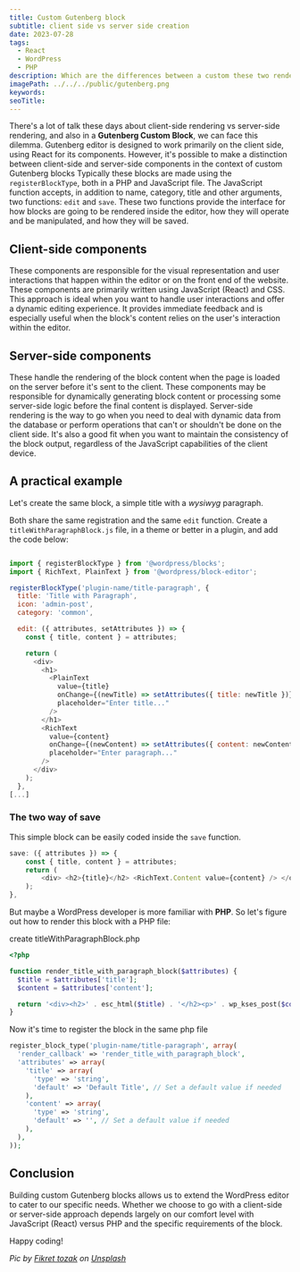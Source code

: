 ```yaml
---
title: Custom Gutenberg block 
subtitle: client side vs server side creation
date: 2023-07-28
tags:
  - React
  - WordPress
  - PHP
description: Which are the differences between a custom these two rendering method inside the WordPress Gutenberg editor?
imagePath: ../../../public/gutenberg.png
keywords:
seoTitle:
---
```


There's a lot of talk these days about client-side rendering vs server-side rendering, and also in a **Gutenberg Custom Block**, we can face this dilemma.
Gutenberg editor is designed to work primarily on the client side, using React for its components. However, it's possible to make a distinction between client-side and server-side components in the context of  custom Gutenberg blocks
Typically these blocks are made using the `registerBlockType`, both in a PHP and JavaScript file. The JavaScript function accepts, in addition to name, category, title and other arguments, two functions: `edit` and `save`. These two functions provide the interface for how blocks are going to be rendered inside the editor, how they will operate and be manipulated, and how they will be saved.

## Client-side components

These components are responsible for the visual representation and user interactions that happen within the editor or on the front end of the website. These components are primarily written using JavaScript (React) and CSS.
This approach is ideal when you want to handle user interactions and offer a dynamic editing experience. It provides immediate feedback and is especially useful when the block's content relies on the user's interaction within the editor.

## Server-side components

These handle the rendering of the block content when the page is loaded on the server before it's sent to the client. These components may be responsible for dynamically generating block content or processing some server-side logic before the final content is displayed.
Server-side rendering is the way to go when you need to deal with dynamic data from the database or perform operations that can't or shouldn't be done on the client side. It's also a good fit when you want to maintain the consistency of the block output, regardless of the JavaScript capabilities of the client device.

## A practical example

Let's create the same block, a simple title with a *wysiwyg* paragraph.

Both share the same registration and the same `edit` function. Create a `titleWithParagraphBlock.js` file, in a theme or better in a plugin, and add the code below:

```js

import { registerBlockType } from '@wordpress/blocks';
import { RichText, PlainText } from '@wordpress/block-editor';

registerBlockType('plugin-name/title-paragraph', {
  title: 'Title with Paragraph',
  icon: 'admin-post',
  category: 'common',

  edit: ({ attributes, setAttributes }) => {
    const { title, content } = attributes;

    return (
      <div>
        <h1>
          <PlainText
            value={title}
            onChange={(newTitle) => setAttributes({ title: newTitle })}
            placeholder="Enter title..."
          />
        </h1>
        <RichText
          value={content}
          onChange={(newContent) => setAttributes({ content: newContent })}
          placeholder="Enter paragraph..."
        />
      </div>
    );
  },
[...]

```

### The two way of save

This simple block can be easily coded inside the `save` function.

```js
save: ({ attributes }) => { 
	const { title, content } = attributes; 
	return ( 
		<div> <h2>{title}</h2> <RichText.Content value={content} /> </div> 
	); 
},

```

But maybe a WordPress developer is more familiar with **PHP**. So let's figure out how to render this block with a PHP file:

create titleWithParagraphBlock.php

```php
<?php

function render_title_with_paragraph_block($attributes) {
  $title = $attributes['title'];
  $content = $attributes['content'];

  return '<div><h2>' . esc_html($title) . '</h2><p>' . wp_kses_post($content) . '</p></div>';
}
```

Now it's time to register the block in the same php file

```php
register_block_type('plugin-name/title-paragraph', array(
  'render_callback' => 'render_title_with_paragraph_block',
  'attributes' => array(
    'title' => array(
      'type' => 'string',
      'default' => 'Default Title', // Set a default value if needed
    ),
    'content' => array(
      'type' => 'string',
      'default' => '', // Set a default value if needed
    ),
  ),
));
```

## Conclusion

Building custom Gutenberg blocks allows us to extend the WordPress editor to cater to our specific needs. Whether we choose to go with a client-side or server-side approach depends largely on our comfort level with JavaScript (React) versus PHP and the specific requirements of the block.

Happy coding!


*Pic by <a href="https://unsplash.com/it/@tozakfikret?utm_source=unsplash&utm_medium=referral&utm_content=creditCopyText">Fikret tozak</a> on <a href="https://unsplash.com/it/foto/rfNLa1HL7eY?utm_source=unsplash&utm_medium=referral&utm_content=creditCopyText">Unsplash</a>*
  